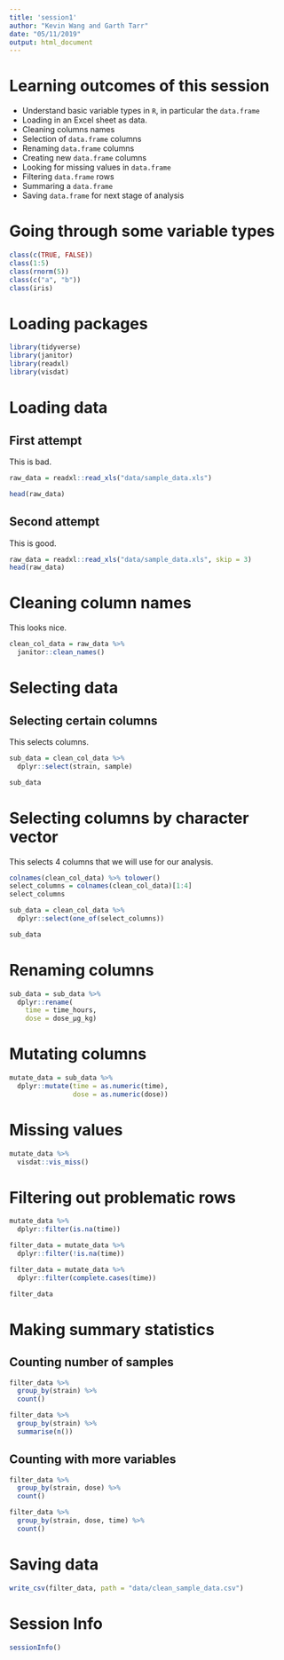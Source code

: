 ```yaml
---
title: 'session1'
author: "Kevin Wang and Garth Tarr"
date: "05/11/2019"
output: html_document
---
```


# Learning outcomes of this session

+ Understand basic variable types in `R`, in particular the `data.frame`
+ Loading in an Excel sheet as data. 
+ Cleaning columns names 
+ Selection of `data.frame` columns
+ Renaming `data.frame` columns
+ Creating new `data.frame` columns
+ Looking for missing values in `data.frame`
+ Filtering `data.frame` rows
+ Summaring a `data.frame`
+ Saving `data.frame` for next stage of analysis


# Going through some variable types

```r
class(c(TRUE, FALSE))
class(1:5)
class(rnorm(5))
class(c("a", "b"))
class(iris)
```



# Loading packages 
```r
library(tidyverse)
library(janitor)
library(readxl)
library(visdat)
```


# Loading data


## First attempt

This is bad.

```r
raw_data = readxl::read_xls("data/sample_data.xls")

head(raw_data)
```

## Second attempt

This is good. 

```r
raw_data = readxl::read_xls("data/sample_data.xls", skip = 3)
head(raw_data)
```


# Cleaning column names

This looks nice. 

```r
clean_col_data = raw_data %>% 
  janitor::clean_names()
```


# Selecting data


## Selecting certain columns

This selects columns.

```r
sub_data = clean_col_data %>% 
  dplyr::select(strain, sample)

sub_data
```


# Selecting columns by character vector

This selects 4 columns that we will use for our analysis.

```r
colnames(clean_col_data) %>% tolower()
select_columns = colnames(clean_col_data)[1:4]
select_columns

sub_data = clean_col_data %>% 
  dplyr::select(one_of(select_columns))

sub_data
```


# Renaming columns


```r
sub_data = sub_data %>% 
  dplyr::rename(
    time = time_hours,
    dose = dose_µg_kg)
```

# Mutating columns

```r
mutate_data = sub_data %>% 
  dplyr::mutate(time = as.numeric(time), 
                dose = as.numeric(dose))
```


# Missing values 
```r
mutate_data %>% 
  visdat::vis_miss()
```

# Filtering out problematic rows

```r
mutate_data %>% 
  dplyr::filter(is.na(time))

filter_data = mutate_data %>% 
  dplyr::filter(!is.na(time))

filter_data = mutate_data %>% 
  dplyr::filter(complete.cases(time))

filter_data
```


# Making summary statistics 

## Counting number of samples
```r
filter_data %>% 
  group_by(strain) %>% 
  count()

filter_data %>% 
  group_by(strain) %>% 
  summarise(n())
```

## Counting with more variables
```r
filter_data %>% 
  group_by(strain, dose) %>% 
  count()

filter_data %>% 
  group_by(strain, dose, time) %>% 
  count()
```



# Saving data

```r
write_csv(filter_data, path = "data/clean_sample_data.csv")
```


# Session Info 
```r
sessionInfo()
```


